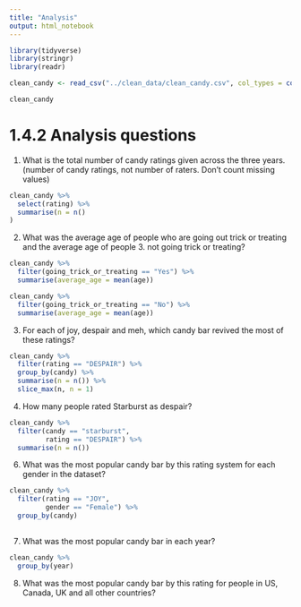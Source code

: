 ```yaml
---
title: "Analysis"
output: html_notebook
---
```


```r
library(tidyverse)
library(stringr)
library(readr)
```

```r
clean_candy <- read_csv("../clean_data/clean_candy.csv", col_types = cols(country = col_character(), gender = col_character()))
```

```r
clean_candy
```


# 1.4.2 Analysis questions

1. What is the total number of candy ratings given across the three years. (number of candy ratings, not number of raters. Don’t count missing values)

```r
clean_candy %>%
  select(rating) %>%
  summarise(n = n()
)
```


2. What was the average age of people who are going out trick or treating and the average age of people 3. not going trick or treating?


```r
clean_candy %>%
  filter(going_trick_or_treating == "Yes") %>%
  summarise(average_age = mean(age))

clean_candy %>%
  filter(going_trick_or_treating == "No") %>%
  summarise(average_age = mean(age))
```


3. For each of joy, despair and meh, which candy bar revived the most of these ratings?

```r
clean_candy %>%
  filter(rating == "DESPAIR") %>%
  group_by(candy) %>%
  summarise(n = n()) %>%
  slice_max(n, n = 1)
```


4. How many people rated Starburst as despair?

```r
clean_candy %>%
  filter(candy == "starburst",
         rating == "DESPAIR") %>%
  summarise(n = n())
```


6. What was the most popular candy bar by this rating system for each gender in the dataset?

```r
clean_candy %>%
  filter(rating == "JOY",
         gender == "Female") %>%
  group_by(candy)
  
```

7. What was the most popular candy bar in each year?

```r
clean_candy %>%
  group_by(year) 
```


8. What was the most popular candy bar by this rating for people in US, Canada, UK and all other countries?

```r

```



